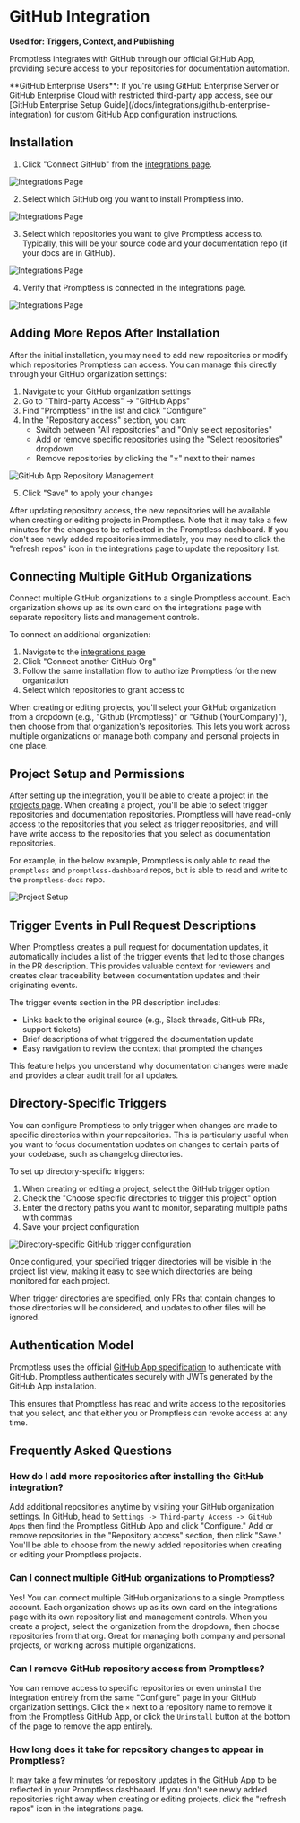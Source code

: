 # GitHub Integration

**Used for: Triggers, Context, and Publishing**

Promptless integrates with GitHub through our official GitHub App, providing secure access to your repositories for documentation automation.

<Info>
**GitHub Enterprise Users**: If you're using GitHub Enterprise Server or GitHub Enterprise Cloud with restricted third-party app access, see our [GitHub Enterprise Setup Guide](/docs/integrations/github-enterprise-integration) for custom GitHub App configuration instructions.
</Info>

## Installation

1. Click "Connect GitHub" from the [integrations page](https://app.gopromptless.ai/integrations). 
<Frame>
  <img src="../assets/integrations-blank.png" alt="Integrations Page" />
</Frame>

2. Select which GitHub org you want to install Promptless into. 
<Frame>
  <img src="../assets/github-select-org.png" alt="Integrations Page" />
</Frame>

3. Select which repositories you want to give Promptless access to. Typically, this will be your source code and your documentation repo (if your docs are in GitHub).  
<Frame>
  <img src="../assets/github-select-repos.png" alt="Integrations Page" />
</Frame>

4. Verify that Promptless is connected in the integrations page. 
<Frame>
  <img src="../assets/integrations-complete.png" alt="Integrations Page" />
</Frame>

## Adding More Repos After Installation

After the initial installation, you may need to add new repositories or modify which repositories Promptless can access. You can manage this directly through your GitHub organization settings:

1. Navigate to your GitHub organization settings
2. Go to "Third-party Access" → "GitHub Apps" 
3. Find "Promptless" in the list and click "Configure"
4. In the "Repository access" section, you can:
   - Switch between "All repositories" and "Only select repositories"
   - Add or remove specific repositories using the "Select repositories" dropdown
   - Remove repositories by clicking the "×" next to their names

<Frame>
  <img src="https://promptless-customer-doc-assets.s3.amazonaws.com/docs-images/org_2lvkgU9erOFxYhtEVVC0ymPrPdF/bc05f421-e940-4f84-b442-6f9181a0eab3-github-app-repository-management.png" alt="GitHub App Repository Management" />
</Frame>

5. Click "Save" to apply your changes

After updating repository access, the new repositories will be available when creating or editing projects in Promptless. Note that it may take a few minutes for the changes to be reflected in the Promptless dashboard. If you don't see newly added repositories immediately, you may need to click the "refresh repos" icon in the integrations page to update the repository list.

## Connecting Multiple GitHub Organizations

Connect multiple GitHub organizations to a single Promptless account. Each organization shows up as its own card on the integrations page with separate repository lists and management controls.

To connect an additional organization:

1. Navigate to the [integrations page](https://app.gopromptless.ai/integrations)
2. Click "Connect another GitHub Org" 
3. Follow the same installation flow to authorize Promptless for the new organization
4. Select which repositories to grant access to

When creating or editing projects, you'll select your GitHub organization from a dropdown (e.g., "Github (Promptless)" or "Github (YourCompany)"), then choose from that organization's repositories. This lets you work across multiple organizations or manage both company and personal projects in one place.

## Project Setup and Permissions

After setting up the integration, you'll be able to create a project in the [projects page](https://app.gopromptless.ai/projects). When creating a project, you'll be able to select trigger repositories and documentation repositories. Promptless will have read-only access to the repositories that you select as trigger repositories, and will have write access to the repositories that you select as documentation repositories. 

For example, in the below example, Promptless is only able to read the `promptless` and `promptless-dashboard` repos, but is able to read and write to the `promptless-docs` repo. 

<Frame>
  <img src="../assets/github-project.png" alt="Project Setup" />
</Frame>

## Trigger Events in Pull Request Descriptions

When Promptless creates a pull request for documentation updates, it automatically includes a list of the trigger events that led to those changes in the PR description. This provides valuable context for reviewers and creates clear traceability between documentation updates and their originating events.

The trigger events section in the PR description includes:
- Links back to the original source (e.g., Slack threads, GitHub PRs, support tickets)
- Brief descriptions of what triggered the documentation update
- Easy navigation to review the context that prompted the changes

This feature helps you understand why documentation changes were made and provides a clear audit trail for all updates.

## Directory-Specific Triggers

You can configure Promptless to only trigger when changes are made to specific directories within your repositories. This is particularly useful when you want to focus documentation updates on changes to certain parts of your codebase, such as changelog directories.

To set up directory-specific triggers:

1. When creating or editing a project, select the GitHub trigger option
2. Check the "Choose specific directories to trigger this project" option
3. Enter the directory paths you want to monitor, separating multiple paths with commas
4. Save your project configuration

<Frame>
  <img src="https://promptless-customer-doc-assets.s3.amazonaws.com/docs-images/org_2lvkgU9erOFxYhtEVVC0ymPrPdF/47a14116-12d1-4a1d-beae-875c1d182124-github-directory-trigger.png" alt="Directory-specific GitHub trigger configuration" />
</Frame>

Once configured, your specified trigger directories will be visible in the project list view, making it easy to see which directories are being monitored for each project.

When trigger directories are specified, only PRs that contain changes to those directories will be considered, and updates to other files will be ignored. 

## Authentication Model

Promptless uses the official [GitHub App specification](https://docs.github.com/en/apps/creating-github-apps/about-creating-github-apps) to authenticate with GitHub. Promptless authenticates securely with JWTs generated by the GitHub App installation. 

This ensures that Promptless has read and write access to the repositories that you select, and that either you or Promptless can revoke access at any time.
## Frequently Asked Questions

### How do I add more repositories after installing the GitHub integration?

Add additional repositories anytime by visiting your GitHub organization settings. In GitHub, head to `Settings -> Third-party Access -> GitHub Apps` then find the Promptless GitHub App and click "Configure." Add or remove repositories in the "Repository access" section, then click "Save." You'll be able to choose from the newly added repositories when creating or editing your Promptless projects.

### Can I connect multiple GitHub organizations to Promptless?

Yes! You can connect multiple GitHub organizations to a single Promptless account. Each organization shows up as its own card on the integrations page with its own repository list and management controls. When you create a project, select the organization from the dropdown, then choose repositories from that org. Great for managing both company and personal projects, or working across multiple organizations.

### Can I remove GitHub repository access from Promptless?

You can remove access to specific repositories or even uninstall the integration entirely from the same "Configure" page in your GitHub organization settings. Click the `×` next to a repository name to remove it from the Promptless GitHub App, or click the `Uninstall` button at the bottom of the page to remove the app entirely.

### How long does it take for repository changes to appear in Promptless?

It may take a few minutes for repository updates in the GitHub App to be reflected in your Promptless dashboard. If you don't see newly added repositories right away when creating or editing projects, click the "refresh repos" icon in the integrations page.
